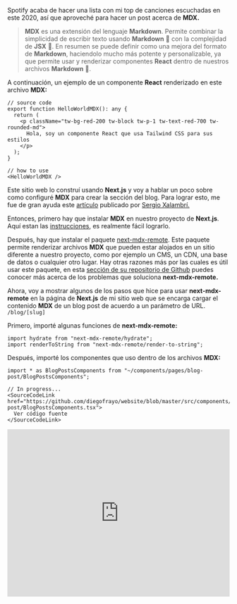 Spotify acaba de hacer una lista con mi top de canciones escuchadas en este 2020, así que aproveché para hacer un post acerca de **MDX.**

> **MDX** es una extensión del lenguaje **Markdown**. Permite combinar la simplicidad de escribir texto usando **Markdown** 🙂 con la complejidad de **JSX** 🙊. En resumen se puede definir como una mejora del formato de **Markdown**, haciendolo mucho más potente y personalizable, ya que permite usar y renderizar componentes **React** dentro de nuestros archivos **Markdown** 🤯.

A continuación, un ejemplo de un componente **React** renderizado en este archivo **MDX:**

<HelloWorldMDX />

```
// source code
export function HelloWorldMDX(): any {
  return (
    <p className="tw-bg-red-200 tw-block tw-p-1 tw-text-red-700 tw-rounded-md">
      Hola, soy un componente React que usa Tailwind CSS para sus estilos
    </p>
  );
}

// how to use
<HelloWorldMDX />
```

Este sitio web lo construí usando **Next.js** y voy a hablar un poco sobre como configuré **MDX** para crear la sección del blog. Para lograr esto, me fue de gran ayuda este [artículo](https://sergiodxa.com/articles/using-mdx-with-remote-content) publicado por [Sergio Xalambrí.](https://twitter.com/sergiodxa)

Entonces, primero hay que instalar **MDX** en nuestro proyecto de **Next.js**. Aquí estan las [instrucciones](https://mdxjs.com/getting-started/next), es realmente fácil lograrlo.

Después, hay que instalar el paquete [next-mdx-remote](https://github.com/hashicorp/next-mdx-remote). Este paquete permite renderizar archivos **MDX** que pueden estar alojados en un sitio diferente a nuestro proyecto, como por ejemplo un CMS, un CDN, una base de datos o cualquier otro lugar. Hay otras razones más por las cuales es útil usar este paquete, en esta [sección de su repositorio de Github](https://github.com/hashicorp/next-mdx-remote#background--theory) puedes conocer más acerca de los problemas que soluciona **next-mdx-remote.**

Ahora, voy a mostrar algunos de los pasos que hice para usar **next-mdx-remote** en la página de **Next.js** de mi sitio web que se encarga cargar el contenido **MDX** de un blog post de acuerdo a un parámetro de URL. `/blog/[slug]`

Primero, importé algunas funciones de **next-mdx-remote:**

```
import hydrate from "next-mdx-remote/hydrate";
import renderToString from "next-mdx-remote/render-to-string";
```

Después, importé los componentes que uso dentro de los archivos **MDX:**

```
import * as BlogPostsComponents from "~/components/pages/blog-post/BlogPostsComponents";
```

```
// In progress...
<SourceCodeLink href="https://github.com/diegofrayo/website/blob/master/src/components/pages/blog-post/BlogPostsComponents.tsx">
  Ver código fuente
</SourceCodeLink>
```

<IframeContainer>
  <iframe
    src="https://open.spotify.com/embed/playlist/37i9dQZF1EM1nsROE2cRZE"
    width="100%"
    height="380"
    frameBorder="0"
    allowtransparency="true"
    allow="encrypted-media"
  ></iframe>
</IframeContainer>
